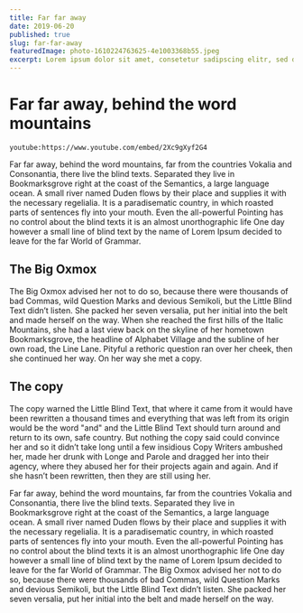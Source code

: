 ```yaml
---
title: Far far away
date: 2019-06-20
published: true
slug: far-far-away
featuredImage: photo-1610224763625-4e1003368b55.jpeg
excerpt: Lorem ipsum dolor sit amet, consetetur sadipscing elitr, sed diam nonumy eirmod tempor invidunt ut labore et dolore magna aliquyam erat, sed diam voluptua. At vero eos et accusam et justo duo dolores et ea rebum. Stet clita kasd gubergren, no sea takimata sanctus est Lorem ipsum dolor sit amet. Lorem ipsum dolor sit amet, consetetur sadipscing elitr, sed diam nonumy eirmod tempor invidunt ut labore et dolore magna aliquyam erat, sed diam voluptua.
---
```


# Far far away, behind the word mountains

`youtube:https://www.youtube.com/embed/2Xc9gXyf2G4`

Far far away, behind the word mountains, far from the countries Vokalia and Consonantia, there live the blind texts. Separated they live in Bookmarksgrove right at the coast of the Semantics, a large language ocean. A small river named Duden flows by their place and supplies it with the necessary regelialia. It is a paradisematic country, in which roasted parts of sentences fly into your mouth. Even the all-powerful Pointing has no control about the blind texts it is an almost unorthographic life One day however a small line of blind text by the name of Lorem Ipsum decided to leave for the far World of Grammar.

## The Big Oxmox

The Big Oxmox advised her not to do so, because there were thousands of bad Commas, wild Question Marks and devious Semikoli, but the Little Blind Text didn’t listen. She packed her seven versalia, put her initial into the belt and made herself on the way. When she reached the first hills of the Italic Mountains, she had a last view back on the skyline of her hometown Bookmarksgrove, the headline of Alphabet Village and the subline of her own road, the Line Lane. Pityful a rethoric question ran over her cheek, then she continued her way. On her way she met a copy.

## The copy

The copy warned the Little Blind Text, that where it came from it would have been rewritten a thousand times and everything that was left from its origin would be the word "and" and the Little Blind Text should turn around and return to its own, safe country. But nothing the copy said could convince her and so it didn’t take long until a few insidious Copy Writers ambushed her, made her drunk with Longe and Parole and dragged her into their agency, where they abused her for their projects again and again. And if she hasn’t been rewritten, then they are still using her.

Far far away, behind the word mountains, far from the countries Vokalia and Consonantia, there live the blind texts. Separated they live in Bookmarksgrove right at the coast of the Semantics, a large language ocean. A small river named Duden flows by their place and supplies it with the necessary regelialia. It is a paradisematic country, in which roasted parts of sentences fly into your mouth. Even the all-powerful Pointing has no control about the blind texts it is an almost unorthographic life One day however a small line of blind text by the name of Lorem Ipsum decided to leave for the far World of Grammar. The Big Oxmox advised her not to do so, because there were thousands of bad Commas, wild Question Marks and devious Semikoli, but the Little Blind Text didn’t listen. She packed her seven versalia, put her initial into the belt and made herself on the way.
